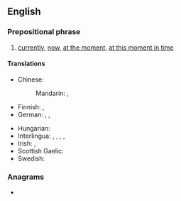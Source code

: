 ==English==

===Prepositional phrase===
{{en-prep phrase}}

# [[currently]], [[now]], [[at the moment]], [[at this moment in time]]

====Translations====
{{trans-top|currently}}
* Chinese:
*: Mandarin: {{t+|cmn|现在}}, {{t+|cmn|当前}}
* Finnish: {{t+|fi|parhaillaan}}, {{t|fi|tällä hetkellä}}
* German: {{t+|de|momentan}}, {{t+|de|aktuell}}, {{t+|de|gegenwärtig}}
{{trans-mid}}
* Hungarian: {{t+|hu|jelenleg}}
* Interlingua: {{t|ia|al presente}}, {{t|ia|currentemente}}, {{t|ia|ora}}, {{t|ia|in iste momento}}, {{t|ia|nunc}}
* Irish: {{t|ga|faoi láthair}}, {{t|ga|adrásta}} {{qualifier|literary}}
* Scottish Gaelic: {{t|gd|an latha an-diugh}}
* Swedish: {{t+|sv|för närvarande}}
{{trans-bottom}}

===Anagrams===
* {{anagrams|en|repatents}}